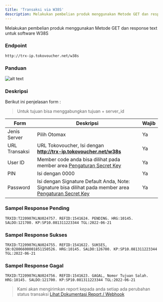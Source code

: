 ```yaml
---
title: 'Transaksi via W38S'
description: Melakukan pembelian produk menggunakan Metode GET dan response text
---
```



Melakukan pembelian produk menggunakan Metode GET dan response text untuk software W38S

### Endpoint

```
http://trx-ip.tokovoucher.net/w38s
```

### Panduan

![alt text](/w38s.png)

### Deskripsi
Berikut ini penjelasan form :
> Untuk tujuan bisa menggabungkan tujuan + server_id

| Form   | Deskripsi                                                                                                             | Wajib |
|-------------|-----------------------------------------------------------------------------------------------------------------------|-------|
| Jenis Server      | Pilih Otomax  | Ya    |
| URL Transaksi      | URL Tokovoucher, Isi dengan <br/> **http://trx-ip.tokovoucher.net/w38s**      | Ya    |
| User ID   | Member code anda bisa dilihat pada member area [Pengaturan Secret Key ](https://member.tokovoucher.net/pengaturan/secret-key)                                                                                                          | Ya    |
| PIN   | Isi dengan 0000   | Ya    |
| Password   | Isi dengan Signature Default Anda, Note: Signature bisa dilihat pada member area [Pengaturan Secret Key ](https://member.tokovoucher.net/pengaturan/secret-key)    | Ya    |



### Sampel Response Pending
```
TRXID:T220907KLNU024757. REFID:1541624. PENDING. HRG:10145. SALDO:121700. KP:SP10.081311223344 TGL:2022-06-21
```

### Sampel Response Sukses
```
TRXID:T220907KLNU024755. REFID:1541622. SUKSES, SN:02806600001851150526. HRG:10145. SALDO:126700. KP:SP10.081311223344 TGL:2022-06-21
```
### Sampel Response Gagal
```
TRXID:T220907KLNU024756. REFID:1541623. GAGAL, Nomor Tujuan Salah. HRG:10145. SALDO:121700. KP:SP10.081311223344 TGL:2022-06-21
```


> Kami akan mengirimkan report kepada anda setiap ada perubahan status transaksi
> [Lihat Dokumentasi Report / Webhook](https://docs.tokovoucher.net/webhook/get)
